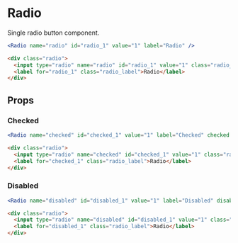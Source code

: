 ---
---



# Radio

Single radio button component.

<DocLinks
  figma="https://www.figma.com/design/bEeQ97jqZFWepD0x4oU5k7/Pallote?node-id=2792-3893&t=ZYFabUeMuvoaOdby-11"
  storybook="https://react.pallote.com/?path=/docs/components-radio--docs"
/>

<div class="docs_block">
  <Radio name="radio" id="radio_1" value="1" label="Radio" />
</div>

<Tabs groupId="package" queryString>
  <TabItem value="react" label="React">

```jsx
<Radio name="radio" id="radio_1" value="1" label="Radio" />
```
  </TabItem>
  <TabItem value="css" label="CSS">

```html
<div class="radio">
  <input type="radio" name="radio" id="radio_1" value="1" class="radio_control" />
  <label for="radio_1" class="radio_label">Radio</label>
</div>
```
  </TabItem>
</Tabs>

## Props

### Checked

<div class="docs_block">
  <Radio name="checked" id="checked_1" value="1" label="Checked" checked />
</div>

<Tabs groupId="package" queryString>
  <TabItem value="react" label="React">

```jsx
<Radio name="checked" id="checked_1" value="1" label="Checked" checked />
```
  </TabItem>
  <TabItem value="css" label="CSS">

```html
<div class="radio">
  <input type="radio" name="checked" id="checked_1" value="1" class="radio_control" checked />
  <label for="checked_1" class="radio_label">Radio</label>
</div>
```
  </TabItem>
</Tabs>

### Disabled

<div class="docs_block">
  <Radio name="disabled" id="disabled_1" value="1" label="Disabled" disabled />
</div>

<Tabs groupId="package" queryString>
  <TabItem value="react" label="React">

```jsx
<Radio name="disabled" id="disabled_1" value="1" label="Disabled" disabled />
```
  </TabItem>
  <TabItem value="css" label="CSS">

```html
<div class="radio">
  <input type="radio" name="disabled" id="disabled_1" value="1" class="radio_control" disabled />
  <label for="disabled_1" class="radio_label">Radio</label>
</div>
```
  </TabItem>
</Tabs>
